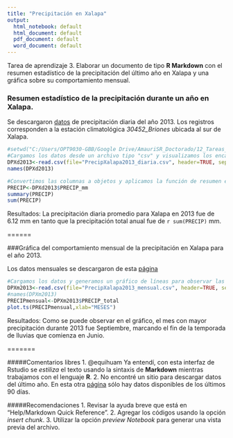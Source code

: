 ```yaml
---
title: "Precipitación en Xalapa"
output:
  html_notebook: default
  html_document: default
  pdf_document: default
  word_document: default
---
```


Tarea de aprendizaje 3. Elaborar un documento de tipo **R Markdown** con el resumen estadístico de la precipitación del último año en Xalapa y una gráfica sobre su comportamiento mensual.

### Resumen estadístico de la precipitación durante un año en Xalapa. 

Se descargaron [datos](http://smn.conagua.gob.mx/tools/RESOURCES/Diarios/30452.txt) de precipitación diaria del año 2013. Los registros corresponden a la estación climatológica *30452_Briones* ubicada al sur de Xalapa.  

```r
#setwd("C:/Users/OPT9030-GBB/Google Drive/AmauriSR_Doctorado/12_Tareas_PROGRAMACIÓN")
#Cargamos los datos desde un archivo tipo "csv" y visualizamos los encabezados. 
DPXd2013<-read.csv(file="PrecipXalapa2013_diaria.csv", header=TRUE, sep=",")
names(DPXd2013)
```

```r
#Convertimos las columnas a objetos y aplicamos la función de resumen estadístico.
PRECIP<-DPXd2013$PRECIP_mm
summary(PRECIP)
sum(PRECIP)
```

Resultados: La precipitación diaria promedio para Xalapa en 2013 fue de 6.12 mm en tanto que la precipitación total anual fue de `r sum(PRECIP)` mm. 

======

###Gráfica del comportamiento mensual de la precipitación en Xalapa para el año 2013. 

Los datos mensuales se descargaron de esta [página](http://smn.conagua.gob.mx/tools/RESOURCES/Mensuales/ver/00030452.TXT)

```r
#Cargamos los datos y generamos un gráfico de líneas para observar las tendencias. 
DPXm2013<-read.csv(file="PrecipXalapa2013_mensual.csv", header=TRUE, sep=",")
#names(DPXm2013)
PRECIPmensual<-DPXm2013$PRECIP_total
plot.ts(PRECIPmensual,xlab="MESES")

```

Resultados: 
Como se puede observar en el gráfico, el mes con mayor precipitación durante 2013 fue Septiembre, marcando el fin de la temporada de lluvias que comienza en Junio. 

=======


#####Comentarios libres
1. @equihuam Ya entendí, con esta interfaz de Rstudio se *estiliza* el texto usando la sintaxis de **Markdown** mientras trabajamos con el lenguaje **R**. 
2. No encontré un sitio para descargar datos del último año. En esta otra [página](http://smn.cna.gob.mx/es/observando-el-tiempo/estaciones-meteorologicas-automaticas-ema-s) sólo hay datos disponibles de los últimos 90 días.

#####Recomendaciones
1. Revisar la ayuda breve que está en “Help/Markdown Quick Reference”.
2. Agregar los códigos usando la opción *insert chunk*.
3. Utilizar la opción *preview Notebook* para generar una vista previa del archivo.
